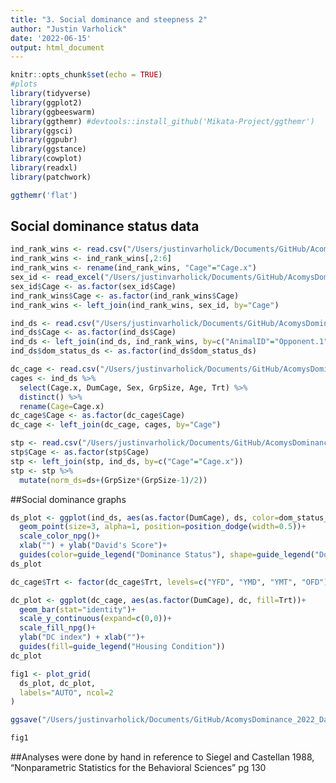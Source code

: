```yaml
---
title: "3. Social dominance and steepness 2"
author: "Justin Varholick"
date: '2022-06-15'
output: html_document
---
```

```r
knitr::opts_chunk$set(echo = TRUE)
#plots
library(tidyverse)
library(ggplot2)
library(ggbeeswarm)
library(ggthemr) #devtools::install_github('Mikata-Project/ggthemr')
library(ggsci)
library(ggpubr)
library(ggstance)
library(cowplot)
library(readxl)
library(patchwork)

ggthemr('flat')
```

## Social dominance status data
```r
ind_rank_wins <- read.csv("/Users/justinvarholick/Documents/GitHub/AcomysDominance_2022_Data_Results/Data/winsbyanimal_edited.csv")
ind_rank_wins <- ind_rank_wins[,2:6]
ind_rank_wins <- rename(ind_rank_wins, "Cage"="Cage.x")
sex_id <- read_excel("/Users/justinvarholick/Documents/GitHub/AcomysDominance_2022_Data_Results/Data/AcomysDomRegen_Inventory.xlsx", sheet = "Sheet3")
sex_id$Cage <- as.factor(sex_id$Cage)
ind_rank_wins$Cage <- as.factor(ind_rank_wins$Cage)
ind_rank_wins <- left_join(ind_rank_wins, sex_id, by="Cage")

ind_ds <- read.csv("/Users/justinvarholick/Documents/GitHub/AcomysDominance_2022_Data_Results/Data/dscorebyanimal_edited.csv")
ind_ds$Cage <- as.factor(ind_ds$Cage)
ind_ds <- left_join(ind_ds, ind_rank_wins, by=c("AnimalID"="Opponent.1"))
ind_ds$dom_status_ds <- as.factor(ind_ds$dom_status_ds)

dc_cage <- read.csv("/Users/justinvarholick/Documents/GitHub/AcomysDominance_2022_Data_Results/Data/dcbycage_edited.csv")
cages <- ind_ds %>% 
  select(Cage.x, DumCage, Sex, GrpSize, Age, Trt) %>% 
  distinct() %>% 
  rename(Cage=Cage.x)
dc_cage$Cage <- as.factor(dc_cage$Cage)
dc_cage <- left_join(dc_cage, cages, by="Cage")

stp <- read.csv("/Users/justinvarholick/Documents/GitHub/AcomysDominance_2022_Data_Results/Data/steepbycage_edited.csv")
stp$Cage <- as.factor(stp$Cage)
stp <- left_join(stp, ind_ds, by=c("Cage"="Cage.x"))
stp <- stp %>% 
  mutate(norm_ds=ds+(GrpSize*(GrpSize-1)/2))
```
##Social dominance graphs
```r
ds_plot <- ggplot(ind_ds, aes(as.factor(DumCage), ds, color=dom_status_ds, shape=dom_status_ds))+
  geom_point(size=3, alpha=1, position=position_dodge(width=0.5))+
  scale_color_npg()+
  xlab("") + ylab("David's Score")+
  guides(color=guide_legend("Dominance Status"), shape=guide_legend("Dominance Status"))
ds_plot
```
```r

dc_cage$Trt <- factor(dc_cage$Trt, levels=c("YFD", "YMD", "YMT", "OFD"))

dc_plot <- ggplot(dc_cage, aes(as.factor(DumCage), dc, fill=Trt))+
  geom_bar(stat="identity")+
  scale_y_continuous(expand=c(0,0))+
  scale_fill_npg()+
  ylab("DC index") + xlab("")+
  guides(fill=guide_legend("Housing Condition"))
dc_plot
```
```r
fig1 <- plot_grid(
  ds_plot, dc_plot,
  labels="AUTO", ncol=2
)

ggsave("/Users/justinvarholick/Documents/GitHub/AcomysDominance_2022_Data_Results/R generated figures/Fig1_plot.tiff", fig1, units="cm", width = 30, height = 10, device='tiff', dpi=300)

fig1
```

##Analyses were done by hand in reference to Siegel and Castellan 1988, "Nonparametric Statistics for the Behavioral Sciences" pg 130
